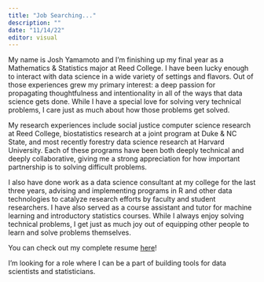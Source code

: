 ```yaml
---
title: "Job Searching..."
description: ""
date: "11/14/22"
editor: visual
---
```


My name is Josh Yamamoto and I'm finishing up my final year as a Mathematics & Statistics major at Reed College. I have been lucky enough to interact with data science in a wide variety of settings and flavors. Out of those experiences grew my primary interest: a deep passion for propagating thoughtfulness and intentionality in all of the ways that data science gets done. While I have a special love for solving very technical problems, I care just as much about how those problems get solved.

My research experiences include social justice computer science research at Reed College, biostatistics research at a joint program at Duke & NC State, and most recently forestry data science research at Harvard University. Each of these programs have been both deeply technical and deeply collaborative, giving me a strong appreciation for how important partnership is to solving difficult problems. 

I also have done work as a data science consultant at my college for the last three years, advising and implementing programs in R and other data technologies to catalyze research efforts by faculty and student researchers. I have also served as a course assistant and tutor for machine learning and introductory statistics courses. While I always enjoy solving technical problems, I get just as much joy out of equipping other people to learn and solve problems themselves.

You can check out my complete resume [here](resume.qmd)!

I'm looking for a role where I can be a part of building tools for data scientists and statisticians. 





